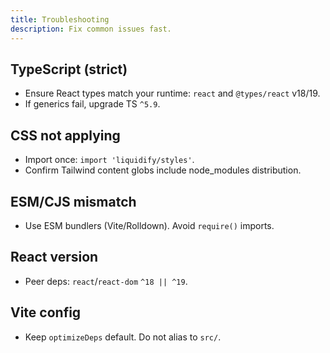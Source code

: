 ```yaml
---
title: Troubleshooting
description: Fix common issues fast.
---
```


## TypeScript (strict)

- Ensure React types match your runtime: `react` and `@types/react` v18/19.
- If generics fail, upgrade TS `^5.9`.

## CSS not applying

- Import once: `import 'liquidify/styles'`.
- Confirm Tailwind content globs include node_modules distribution.

## ESM/CJS mismatch

- Use ESM bundlers (Vite/Rolldown). Avoid `require()` imports.

## React version

- Peer deps: `react`/`react-dom` `^18 || ^19`.

## Vite config

- Keep `optimizeDeps` default. Do not alias to `src/`.
